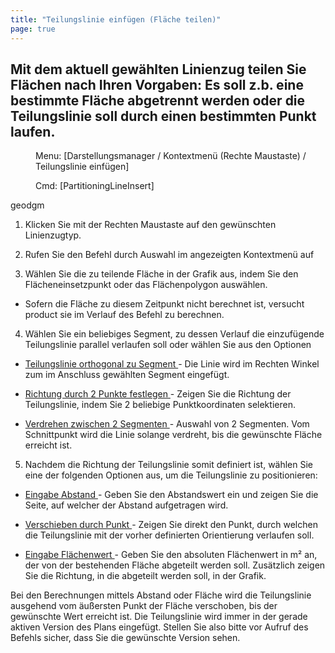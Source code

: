 ```yaml
---
title: "Teilungslinie einfügen (Fläche teilen)"
page: true
---
```

## Mit dem aktuell gew&#228;hlten Linienzug teilen Sie Fl&#228;chen nach Ihren Vorgaben: Es soll z.b. eine bestimmte Fl&#228;che abgetrennt werden oder die Teilungslinie soll durch einen bestimmten Punkt laufen. 
 <Menu> Menu: [Darstellungsmanager / Kontextmenü (Rechte Maustaste) / Teilungslinie einfügen] </Menu> 
<GeoDesigner> <Menu> Cmd: [PartitioningLineInsert] </Menu> 

 <Placeholder>geodgm</Placeholder> </GeoDesigner>

1. Klicken Sie mit der <Border>Rechten Maustaste</Border>  auf den gew&#252;nschten Linienzugtyp.

2. Rufen Sie den Befehl  durch Auswahl im angezeigten Kontextmen&#252; auf

3. W&#228;hlen Sie die zu teilende Fl&#228;che in der Grafik aus, indem Sie den Fl&#228;cheneinsetzpunkt oder das Fl&#228;chenpolygon ausw&#228;hlen.

- Sofern die Fl&#228;che zu diesem Zeitpunkt nicht berechnet ist, versucht <Placeholder>product</Placeholder> sie im Verlauf des Befehl zu berechnen.



4. W&#228;hlen Sie ein beliebiges Segment, zu dessen Verlauf die einzuf&#252;gende Teilungslinie <Bold> parallel </Bold>  verlaufen soll oder w&#228;hlen Sie aus den Optionen

- <U> <Bold> Teilungslinie orthogonal zu Segment </Bold> </U>  - Die Linie wird im Rechten Winkel zum im Anschluss gew&#228;hlten Segment eingef&#252;gt.

- <U> <Bold> Richtung durch 2 Punkte festlegen </Bold> </U>  - Zeigen Sie die Richtung der Teilungslinie, indem Sie 2 beliebige Punktkoordinaten selektieren.

- <U> <Bold> Verdrehen zwischen 2 Segmenten </Bold> </U>  - Auswahl von 2 Segmenten. Vom Schnittpunkt wird die Linie solange verdreht, bis die gew&#252;nschte Fl&#228;che erreicht ist.



5. Nachdem die Richtung der Teilungslinie somit definiert ist, w&#228;hlen Sie eine der folgenden Optionen aus, um die Teilungslinie zu positionieren:

- <U> <Bold> Eingabe Abstand </Bold> </U>  - Geben Sie den Abstandswert ein und zeigen Sie die Seite, auf welcher der Abstand aufgetragen wird.

- <U> <Bold> Verschieben durch  Punkt </Bold> </U>  - Zeigen Sie direkt den Punkt, durch welchen die Teilungslinie mit der vorher definierten Orientierung verlaufen soll.

- <U> <Bold> Eingabe Fl&#228;chenwert </Bold> </U>  - Geben Sie den absoluten Fl&#228;chenwert in m&#178; an, der von der bestehenden Fl&#228;che abgeteilt werden soll. Zus&#228;tzlich zeigen Sie die Richtung, in die abgeteilt werden soll, in der Grafik.






<Success>
Bei den Berechnungen mittels Abstand oder Fl&#228;che wird die Teilungslinie ausgehend vom &#228;u&#223;ersten Punkt der Fl&#228;che verschoben, bis der gew&#252;nschte Wert erreicht ist.
</Success>

<Warning>
Die Teilungslinie wird immer in der gerade aktiven Version des Plans eingef&#252;gt. Stellen Sie also bitte vor Aufruf des Befehls sicher, dass Sie die gew&#252;nschte Version sehen.
</Warning>
